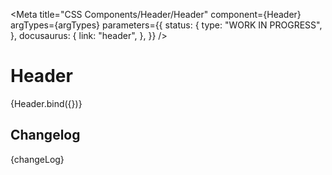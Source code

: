 
<Meta
  title="CSS Components/Header/Header"
  component={Header}
  argTypes={argTypes}
  parameters={{
    status: {
      type: "WORK IN PROGRESS",
    },
    docusaurus: {
      link: "header",
    },
  }}
/>

# Header

<Canvas>
  <Story name="Header" args={defaultArgs}>
    {Header.bind({})}
  </Story>
</Canvas>

<ArgsTable story="Header" />

## Changelog

<Description>{changeLog}</Description>
